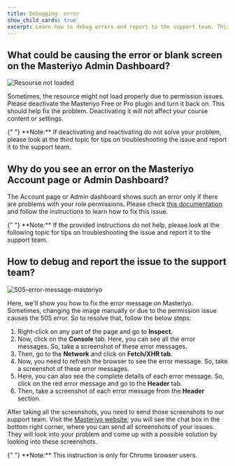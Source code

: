 ```yaml
---
title: Debugging  error
show_child_cards: true
excerpt: Learn how to debug errors and report to the support team. This instruction is only for Chrome browser users.
---
```

## What could be causing the error or blank screen on the Masteriyo Admin Dashboard?

![Resourse not loaded](https://github.com/user-attachments/assets/38779bb4-99d9-4a5b-81ec-95e764e99044)

Sometimes, the resource might not load properly due to permission issues. Please deactivate the Masteriyo Free or Pro plugin and turn it back on. This should help fix the problem. Deactivating it will not affect your course content or settings.

<Callout>
  {" "}  
  **Note:** If deactivating and reactivating do not solve your problem, please look at the third topic for tips on troubleshooting the issue and report it to the support team. 
  </Callout>

## Why do you see an error on the Masteriyo Account page or Admin Dashboard?

The Account page or Admin dashboard shows such an error only if there are problems with your role permissions. Please check [this documentation](https://docs.masteriyo.com/faqs/account-or-dashboard-error) and follow the instructions to learn how to fix this issue. 

<Callout>
  {" "}  
  **Note:** If the provided instructions do not help, please look at the following topic for tips on troubleshooting the issue and report it to the support team. 
</Callout>

## How to debug and report the issue to the support team? 

![505-error-message-masteriyo](https://user-images.githubusercontent.com/24367265/185113437-376c60c6-d086-48e6-9df4-99f9021d8a0c.gif)


Here, we'll show you how to fix the error message on Masteriyo. Sometimes, changing the image manually or due to the permission issue causes the 505 error. So to resolve that, follow the below steps:

1. Right-click on any part of the page and go to **Inspect**.
2. Now, click on the **Console** tab. Here, you can see all the error messages. So, take a screenshot of these error messages.
3. Then, go to the **Network** and click on **Fetch/XHR tab**.
4. Now, you need to refresh the browser to see the error message. So, take a screenshot of these error messages.
5. Here, you can also see the complete details of each error message. So, click on the red error message and go to the **Header** tab.
6. Then, take a screenshot of each error message from the **Header** section.

After taking all the screenshots, you need to send those screenshots to our support team.  Visit the [Masteriyo website](https://masteriyo.com); you will see the chat box in the bottom right corner, where you can send all screenshots of your issues. They will look into your problem and come up with a possible solution by looking into these screenshots.

<Callout>
  {" "}  
  **Note:** This instruction is only for Chrome browser users. 
</Callout>

